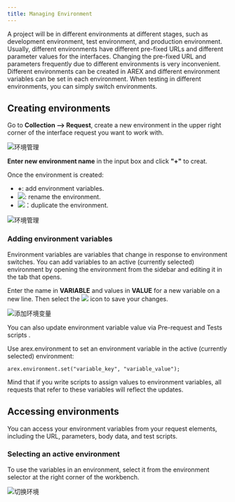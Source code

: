```yaml
---
title: Managing Environment
---
```


A project will be in different environments at different stages, such as development environment, test environment, and production environment. Usually, different environments have different pre-fixed URLs and different parameter values for the interfaces. Changing the pre-fixed URL and parameters frequently due to different environments is very inconvenient. Different environments can be created in AREX and different environment variables can be set in each environment. When testing in different environments, you can simply switch environments.

## Creating environments

Go to **Collection ——> Request**, create a new environment in the upper right corner of the interface request you want to work with.

![环境管理](../resource/c2.environment.png)

**Enter new environment name** in the input box and click **"+"** to creat.

Once the environment is created: 

- **+**: add environment variables.
- ![](../resource/c1.rename.png): rename the environment.
- ![](../resource/Duplicate.png)：duplicate the environment.

![环境管理](../resource/c2.edit.env.png)

### Adding environment variables

Environment variables are variables that change in response to environment switches. You can add variables to an active (currently selected) environment by opening the environment from the sidebar and editing it in the tab that opens.

Enter the name in **VARIABLE** and values in **VALUE** for a new variable on a new line. Then select the ![](../resource/c2.save.env.png) icon to save your changes.

![添加环境变量](../resource/c2.add.env.parameters.png)

You can also update environment variable value via Pre-request and Tests scripts .

Use arex.environment to set an environment variable in the active (currently selected) environment:

```
arex.environment.set("variable_key", "variable_value");
```

Mind that if you write scripts to assign values to environment variables, all requests that refer to these variables will reflect the updates.

## Accessing environments

You can access your environment variables from your request elements, including the URL, parameters, body data, and test scripts.

### Selecting an active environment

To use the variables in an environment, select it from the environment selector at the right corner of the workbench.

![切换环境](../resource/c1.change.environment.png)
